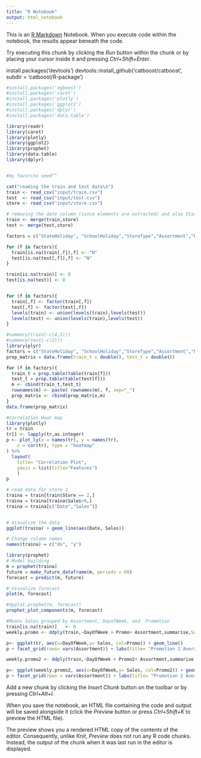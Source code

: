 ---
title: "R Notebook"
output: html_notebook
---

This is an [R Markdown](http://rmarkdown.rstudio.com) Notebook. When you execute code within the notebook, the results appear beneath the code. 

Try executing this chunk by clicking the *Run* button within the chunk or by placing your cursor inside it and pressing *Ctrl+Shift+Enter*. 

install.packages('devtools')
devtools::install_github('catboost/catboost', subdir = 'catboost/R-package')

```{r}

#install.packages('xgboost')
#install.packages('caret')
#install.packages('plotly')
#install.packages('ggplot2')
#install.packages('dplyr')
#install.packages('data.table')

library(readr)
library(caret)
library(plotly)
library(ggplot2)
library(prophet)
library(data.table)
library(dplyr)


#my favorite seed^^

cat("reading the train and test data\n")
train <- read_csv("input/train.csv")
test  <- read_csv("input/test.csv")
store <- read_csv("input/store.csv")

# removing the date column (since elements are extracted) and also StateHoliday which has a lot of NAs (may add it back in later)
train <- merge(train,store)
test <- merge(test,store)

factors = c("StateHoliday", "SchoolHoliday","StoreType","Assortment","Promo2","Promo","Open","PromoInterval","Store")

for (f in factors){
  train[is.na(train[,f]),f] <- "N"
  test[is.na(test[,f]),f] <- "N"
}

train[is.na(train)] <- 0
test[is.na(test)] <- 0


for (f in factors){
  train[,f] <- factor(train[,f])
  test[,f] <- factor(test[,f])
  levels(train) <- union(levels(train),levels(test))
  levels(test) <- union(levels(train),levels(test))
}

#summary(train[-c(4,5)])
#summary(test[-c(2)])
library(plyr)
factors = c("StateHoliday", "SchoolHoliday","StoreType","Assortment","Promo2","Promo","Open","PromoInterval")
prop_matrix = data.frame(train_t = double(), test_t = double())

for (f in factors){
  train_t = prop.table(table(train[f]))
  test_t = prop.table(table(test[f]))
  m <- cbind(train_t,test_t)
  rownames(m) <- paste( rownames(m), f, sep="_")
  prop_matrix <- rbind(prop_matrix,m)
}
data.frame(prop_matrix)


```





```{r}

#Correlation Heat map
library(plotly)
tr = train
tr[] <- lapply(tr,as.integer)
p <- plot_ly(x = names(tr), y = names(tr),
    z = cor(tr), type = "heatmap"
) %>% 
  layout(
    title= "Correlation Plot",
    yaxis = list(title="Features")
    )
p
```

```{r}


# read data for store 2
traina = train[train$Store == 2,]
traina = traina[traina$Sales>0,]
traina = traina[c("Date","Sales")]


# Visualize the data
ggplot(traina) + geom_line(aes(Date, Sales))

# Change column names
names(traina) = c("ds", "y")

library(prophet)
# Model building
m = prophet(traina)
future = make_future_dataframe(m, periods = 60)
forecast = predict(m, future)

# Visualize forecast
plot(m, forecast)

#dyplot.prophet(m, forecast)
prophet_plot_components(m, forecast)
```




```{r}

#Means Sales grouped by Assortment, DayofWeek, and  Promotion
train[is.na(train)]   <- 0
weekly.promo <- ddply(train,~DayOfWeek + Promo+ Assortment,summarise,Sales=mean(Sales))

p<- ggplot(tr, aes(x=DayOfWeek,y= Sales, col=Promo)) + geom_line() 
p + facet_grid(rows= vars(Assortment)) + labs(title= "Promotion 1 Average Sales")

weekly.promo2 <- ddply(train,~DayOfWeek + Promo2+ Assortment,summarise,Sales=mean(Sales))

p<- ggplot(weekly.promo2, aes(x=DayOfWeek,y= Sales, col=Promo2)) + geom_line() 
p + facet_grid(rows = vars(Assortment)) + labs(title= "Promotion 2 Average Sales")

```


Add a new chunk by clicking the *Insert Chunk* button on the toolbar or by pressing *Ctrl+Alt+I*.

When you save the notebook, an HTML file containing the code and output will be saved alongside it (click the *Preview* button or press *Ctrl+Shift+K* to preview the HTML file).

The preview shows you a rendered HTML copy of the contents of the editor. Consequently, unlike *Knit*, *Preview* does not run any R code chunks. Instead, the output of the chunk when it was last run in the editor is displayed.
